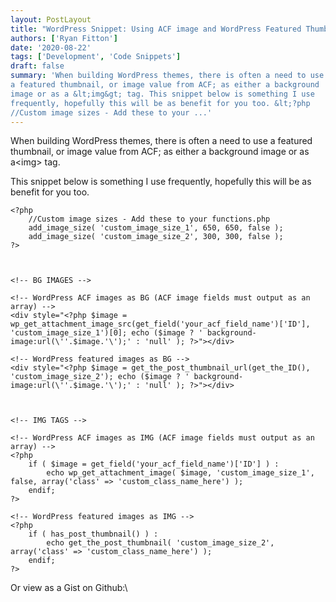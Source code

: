 ```yaml
---
layout: PostLayout
title: "WordPress Snippet: Using ACF image and WordPress Featured Thumbnails"
authors: ['Ryan Fitton']
date: '2020-08-22'
tags: ['Development', 'Code Snippets']
draft: false
summary: 'When building WordPress themes, there is often a need to use
a featured thumbnail, or image value from ACF; as either a background
image or as a &lt;img&gt; tag. This snippet below is something I use
frequently, hopefully this will be as benefit for you too. &lt;?php
//Custom image sizes - Add these to your ...'
---
```


When building WordPress themes, there is often a need to use a featured
thumbnail, or image value from ACF; as either a background image or as a<img\> tag.

This snippet below is something I use frequently, hopefully this will be
as benefit for you too.

``` {.language-html .code-toolbar}
<?php
    //Custom image sizes - Add these to your functions.php
    add_image_size( 'custom_image_size_1', 650, 650, false );
    add_image_size( 'custom_image_size_2', 300, 300, false );
?>



<!-- BG IMAGES -->

<!-- WordPress ACF images as BG (ACF image fields must output as an array) -->
<div style="<?php $image = wp_get_attachment_image_src(get_field('your_acf_field_name')['ID'], 'custom_image_size_1')[0]; echo ($image ? ' background-image:url(\''.$image.'\');' : 'null' ); ?>"></div>

<!-- WordPress featured images as BG -->
<div style="<?php $image = get_the_post_thumbnail_url(get_the_ID(), 'custom_image_size_2'); echo ($image ? ' background-image:url(\''.$image.'\');' : 'null' ); ?>"></div>



<!-- IMG TAGS -->

<!-- WordPress ACF images as IMG (ACF image fields must output as an array) -->
<?php 
    if ( $image = get_field('your_acf_field_name')['ID'] ) :
        echo wp_get_attachment_image( $image, 'custom_image_size_1', false, array('class' => 'custom_class_name_here') );
    endif;
?>

<!-- WordPress featured images as IMG -->
<?php 
    if ( has_post_thumbnail() ) :
        echo get_the_post_thumbnail( 'custom_image_size_2', array('class' => 'custom_class_name_here') );
    endif;
?>
```

Or view as a Gist on Github:\
